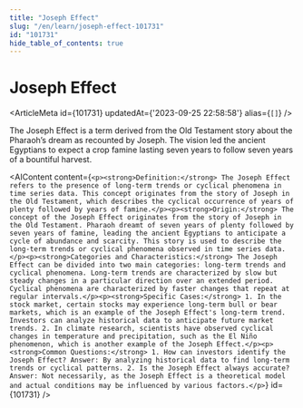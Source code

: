 ```yaml
---
title: "Joseph Effect"
slug: "/en/learn/joseph-effect-101731"
id: "101731"
hide_table_of_contents: true
---
```



# Joseph Effect

<ArticleMeta id={101731} updatedAt={'2023-09-25 22:58:58'} alias={`[]`} />
<div className='border-solid border-b border-t-0 my-4 border-[var(--ifm-color-gray-300)]' />

The Joseph Effect is a term derived from the Old Testament story about the Pharaoh’s dream as recounted by Joseph. The vision led the ancient Egyptians to expect a crop famine lasting seven years to follow seven years of a bountiful harvest.

<AIContent content={`<p><strong>Definition:</strong> The Joseph Effect refers to the presence of long-term trends or cyclical phenomena in time series data. This concept originates from the story of Joseph in the Old Testament, which describes the cyclical occurrence of years of plenty followed by years of famine.</p><p><strong>Origin:</strong> The concept of the Joseph Effect originates from the story of Joseph in the Old Testament. Pharaoh dreamt of seven years of plenty followed by seven years of famine, leading the ancient Egyptians to anticipate a cycle of abundance and scarcity. This story is used to describe the long-term trends or cyclical phenomena observed in time series data.</p><p><strong>Categories and Characteristics:</strong> The Joseph Effect can be divided into two main categories: long-term trends and cyclical phenomena. Long-term trends are characterized by slow but steady changes in a particular direction over an extended period. Cyclical phenomena are characterized by faster changes that repeat at regular intervals.</p><p><strong>Specific Cases:</strong> 1. In the stock market, certain stocks may experience long-term bull or bear markets, which is an example of the Joseph Effect's long-term trend. Investors can analyze historical data to anticipate future market trends. 2. In climate research, scientists have observed cyclical changes in temperature and precipitation, such as the El Niño phenomenon, which is another example of the Joseph Effect.</p><p><strong>Common Questions:</strong> 1. How can investors identify the Joseph Effect? Answer: By analyzing historical data to find long-term trends or cyclical patterns. 2. Is the Joseph Effect always accurate? Answer: Not necessarily, as the Joseph Effect is a theoretical model and actual conditions may be influenced by various factors.</p>`} id={101731} />
